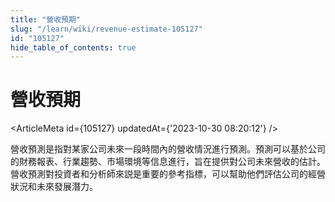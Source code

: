 ```yaml
---
title: "營收預期"
slug: "/learn/wiki/revenue-estimate-105127"
id: "105127"
hide_table_of_contents: true
---
```



# 營收預期

<ArticleMeta id={105127} updatedAt={'2023-10-30 08:20:12'} />
<div className='border-solid border-b border-t-0 my-4 border-[var(--ifm-color-gray-300)]' />

營收預測是指對某家公司未來一段時間內的營收情況進行預測。預測可以基於公司的財務報表、行業趨勢、市場環境等信息進行，旨在提供對公司未來營收的估計。營收預測對投資者和分析師來説是重要的參考指標，可以幫助他們評估公司的經營狀況和未來發展潛力。
